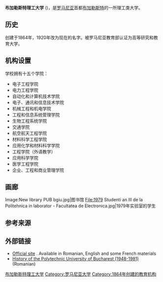 {{Infobox university
|name=布加勒斯特理工大学<br>Politehnica University of Bucharest
|native_name=Universitatea Politehnica din București
|image=[[Image:Universitatea_Politehnica_din_București-2006_0604UPB0032.jpg|220px]]
|caption=校长办公室
|established=1864 (1818)
|type=Public
|staff=1,300 
|faculty=1,400 
|rector=Mihnea Costoiu
|students=25,469 <small>(2011-2012)</small><ref name="report">[http://www.upb.ro/files/pdf/relatii_publice/Raport_de_activitate_2012.pdf 2012 Activity report] {{Wayback|url=http://www.upb.ro/files/pdf/relatii_publice/Raport_de_activitate_2012.pdf |date=20130609210946 }} {{Ro icon}}</ref>|
undergrad=16,864
|postgrad=8,605|
city=[[布加勒斯特|布加勒斯特]]
|country=[[罗马尼亚|罗马尼亚]]
|former_names=School of Bridges and Roads, Mines and Architecture (1864-1867)<br/>School of Bridges, Roads and Mines (1867-1888)<br/>National School for Bridges and Roads (1888-1920)<br/>Polytechnic School of Bucharest(1920-1938)<br/>Politehnica Carol II of Bucharest (1938-1948)<br/>Polytechnic Institute of Bucharest (1948-1992)
|website=[http://www.upb.ro www.upb.ro] 
}}
'''布加勒斯特理工大学''' ({{lang-ro|Universitatea Politehnica din București}})，是[[罗马尼亚|罗马尼亚]]首都[[布加勒斯特|布加勒斯特]]的一所理工类大学。

==历史==
创建于1864年，1920年改为现在的名字。被罗马尼亚教育部认证为高等研究和教育大学。

== 机构设置 ==
学校拥有十五个学院：
*电子工程学院
*电力工程学院
*自动化和计算机技术学院
*电子、通讯和信息技术学院
*机械工程和机电学院
*工程和信息系统管理学院
*生物工程系统学院
*交通学院
*航空航天工程学院
*材料科学工程学院
*应用化学和材料科学学院
*工程学院（外语教学）
*应用科学学院
*医学工程学院
*企业、工程和商业管理学院

== 画廊 ==
<gallery>
Image:New library PUB bgiu.jpg|图书馆
File:1979 Studenti an III de la Politehnica in laborator - Facultatea de Electronica.jpg|1979年实验室的学生
</gallery>

==参考来源==
{{Reflist}}

==外部链接==
{{Commons category|Politehnica University of Bucharest}}
*[http://www.upb.ro Official site] {{Wayback|url=http://www.upb.ro/ |date=20210216214018 }}. Available in Romanian, English and some French materials
*[https://archive.is/20040627074720/http://www.universulenergiei.educatia.ro/istorie/politehnica/1948-1992/ History of the Polytechnic University of Bucharest (1948-1981)] (Romanian)

{{Coord|44|26|18|N|26|03|05|E|type:edu|display=title}}

{{罗马尼亚大学}}
{{欧洲高级工程教育和研究学校协会}}
{{Authority control}}
[[Category:布加勒斯特理工大学|]]
[[Category:罗马尼亚大学|Category:罗马尼亚大学]]
[[Category:1864年创建的教育机构|Category:1864年创建的教育机构]]